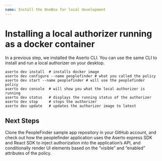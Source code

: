 ```yaml
---
name: Install the OneBox for local development
---
```



# Installing a local authorizer running as a docker container

In a previous step, we installed the Aserto CLI.  You can use the same CLI to install and run a local authorizer on your desktop.

```
aserto dev install  # installs docker image
aserto dev configure --name peoplefinder # what you called the policy
aserto dev start --name peoplefinder # will use the peoplefinder policy
aserto dev console  # will show you what the local authorizer is running
aserto dev status   # displays the running status of the authorizer
aserto dev stop     # stops the authorizer
aserto dev update   # updates the authorizer image to latest
```

## Next Steps

Clone the PeopleFinder sample app repository in your GitHub account, and check out how the peoplefinder application uses the Aserto express SDK and React SDK to inject authorization into the application’s API, and conditionally render UI elements based on the “visible” and “enabled” attributes of the policy.